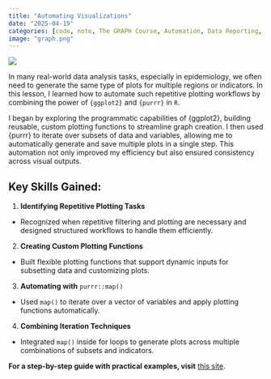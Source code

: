 ```yaml
---
title: "Automating Visualizations"
date: "2025-04-19"
categories: [code, note, The GRAPH Course, Automation, Data Reporting, Data Visualization, R]
image: "graph.png"
---
```


![](graph.png)

In many real-world data analysis tasks, especially in epidemiology, we often need to generate the same type of plots for multiple regions or indicators. In this lesson, I learned how to automate such repetitive plotting workflows by combining the power of `{ggplot2}` and `{purrr}` in `R`.

I began by exploring the programmatic capabilities of {ggplot2}, building reusable, custom plotting functions to streamline graph creation. I then used {purrr} to iterate over subsets of data and variables, allowing me to automatically generate and save multiple plots in a single step. This automation not only improved my efficiency but also ensured consistency across visual outputs.

## Key Skills Gained:

1. **Identifying Repetitive Plotting Tasks**

- Recognized when repetitive filtering and plotting are necessary and designed structured workflows to handle them efficiently.

2. **Creating Custom Plotting Functions**

- Built flexible plotting functions that support dynamic inputs for subsetting data and customizing plots.

3. **Automating with** `purrr::map()`

- Used `map()` to iterate over a vector of variables and apply plotting functions automatically.

4. **Combining Iteration Techniques**

- Integrated `map()` inside for loops to generate plots across multiple combinations of subsets and indicators.

**For a step-by-step guide with practical examples, visit** [this site](https://lawaloa.github.io/Automating_Visualization/){target="_blank"}.
